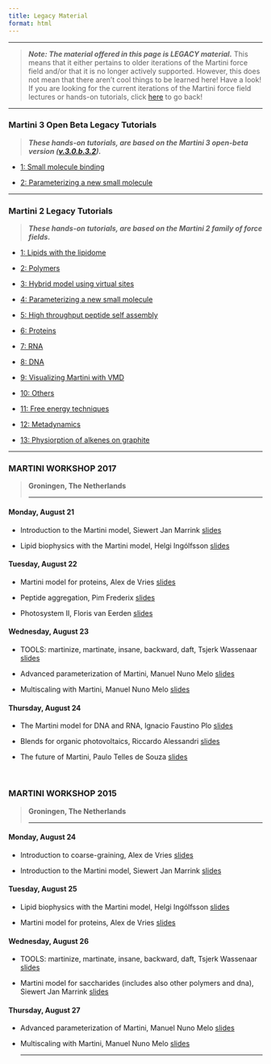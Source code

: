 ```yaml
---
title: Legacy Material
format: html
---
```


***
> **_Note: The material offered in this page is LEGACY material._** This means that it either pertains to older iterations of the Martini force field and/or that it is no longer actively supported. However, this does not mean that there aren't cool things to be learned here! Have a look!
If you are looking for the current iterations of the Martini force field lectures or hands-on tutorials, click [here](../index.qmd) to go back!

***

### Martini 3 Open Beta Legacy Tutorials

> **_These hands-on tutorials, are based on the Martini 3 open-beta version ([v.3.0.b.3.2](https://cgmartini-library.s3.ca-central-1.amazonaws.com/1_Downloads/ff_parameters/martini3_beta/martini_3.0.b.3.2.tar))._**

- [1: Small molecule binding](martini3/small_molecule_binding.qmd)

- [2: Parameterizing a new small molecule](martini3/parameterizing_small_molecule.qmd)

<hr>

### Martini 2 Legacy Tutorials

> **_These hands-on tutorials, are based on the Martini 2 family of force fields._**

- [1: Lipids with the lipidome](martini2/lipids_and_lipidome.qmd)

- [2: Polymers](martini2/polymers.qmd)

- [3: Hybrid model using virtual sites](martini2/hybrid_models.qmd)

- [4: Parameterizing a new small molecule](martini2/parametrizing.qmd)

- [5: High throughput peptide self assembly](martini2/high_throughput.qmd)

- [6: Proteins](martini2/proteins.qmd)

- [7: RNA](martini2/rna.qmd)

- [8: DNA](martini2/dna.qmd)

- [9: Visualizing Martini with VMD](martini2/visualizing_martini.qmd)

- [10: Others](martini2/others.qmd)

- [11: Free energy techniques](martini2/free_energy.qmd)

- [12: Metadynamics](martini2/metadynamics.qmd)

- [13: Physiorption of alkenes on graphite](martini2/physisorption.qmd)

<hr>

### MARTINI WORKSHOP 2017 
> **Groningen, The Netherlands**
<hr>

#### Monday, August 21

- Introduction to the Martini model, Siewert Jan Marrink [slides](https://cgmartini-library.s3.ca-central-1.amazonaws.com/0_Tutorials/legacy_material/past_workshops/2017/lecture-01.pdf)

- Lipid biophysics with the Martini model, Helgi Ingólfsson [slides](https://cgmartini-library.s3.ca-central-1.amazonaws.com/0_Tutorials/legacy_material/past_workshops/2017/lecture-02.pdf)

 

#### Tuesday, August 22

- Martini model for proteins, Alex de Vries [slides](https://cgmartini-library.s3.ca-central-1.amazonaws.com/0_Tutorials/legacy_material/past_workshops/2017/lecture-03.pdf)

- Peptide aggregation, Pim Frederix [slides](https://cgmartini-library.s3.ca-central-1.amazonaws.com/0_Tutorials/legacy_material/past_workshops/2017/lecture-04.pdf)

- Photosystem II, Floris van Eerden [slides](https://cgmartini-library.s3.ca-central-1.amazonaws.com/0_Tutorials/legacy_material/past_workshops/2017/lecture-05.pdf)

 

#### Wednesday, August 23

- TOOLS: martinize, martinate, insane, backward, daft, Tsjerk Wassenaar [slides](https://cgmartini-library.s3.ca-central-1.amazonaws.com/0_Tutorials/legacy_material/past_workshops/2017/lecture-06.pdf)

- Advanced parameterization of Martini, Manuel Nuno Melo [slides](https://cgmartini-library.s3.ca-central-1.amazonaws.com/0_Tutorials/legacy_material/past_workshops/2017/lecture-08.pdf)

- Multiscaling with Martini, Manuel Nuno Melo [slides](https://cgmartini-library.s3.ca-central-1.amazonaws.com/0_Tutorials/legacy_material/past_workshops/2017/lecture-09.pdf)

 

#### Thursday, August 24

- The Martini model for DNA and RNA, Ignacio Faustino Plo [slides](https://cgmartini-library.s3.ca-central-1.amazonaws.com/0_Tutorials/legacy_material/past_workshops/2017/lecture-10.pdf)

- Blends for organic photovoltaics, Riccardo Alessandri [slides](https://cgmartini-library.s3.ca-central-1.amazonaws.com/0_Tutorials/legacy_material/past_workshops/2017/lecture-11.pdf)

- The future of Martini, Paulo Telles de Souza [slides](https://cgmartini-library.s3.ca-central-1.amazonaws.com/0_Tutorials/legacy_material/past_workshops/2017/lecture-12.pdf)


</br>

### MARTINI WORKSHOP 2015 
> **Groningen, The Netherlands**
<hr>
 
#### Monday, August 24

- Introduction to coarse-graining, Alex de Vries [slides](https://cgmartini-library.s3.ca-central-1.amazonaws.com/0_Tutorials/legacy_material/past_workshops/2015/lecture-01.pdf)

- Introduction to the Martini model, Siewert Jan Marrink [slides](https://cgmartini-library.s3.ca-central-1.amazonaws.com/0_Tutorials/legacy_material/past_workshops/2015/lecture-02.pdf)

#### Tuesday, August 25

- Lipid biophysics with the Martini model, Helgi Ingólfsson [slides](https://cgmartini-library.s3.ca-central-1.amazonaws.com/0_Tutorials/legacy_material/past_workshops/2015/lecture-03.pdf)

- Martini model for proteins, Alex de Vries [slides](https://cgmartini-library.s3.ca-central-1.amazonaws.com/0_Tutorials/legacy_material/past_workshops/2015/lecture-04.pdf)

#### Wednesday, August 26

- TOOLS: martinize, martinate, insane, backward, daft, Tsjerk Wassenaar [slides](https://cgmartini-library.s3.ca-central-1.amazonaws.com/0_Tutorials/legacy_material/past_workshops/2015/lecture-05.pdf)

- Martini model for saccharides (includes also other polymers and dna), Siewert Jan Marrink [slides](https://cgmartini-library.s3.ca-central-1.amazonaws.com/0_Tutorials/legacy_material/past_workshops/2015/lecture-06.pdf)

#### Thursday, August 27

- Advanced parameterization of Martini, Manuel Nuno Melo [slides](https://cgmartini-library.s3.ca-central-1.amazonaws.com/0_Tutorials/legacy_material/past_workshops/2015/lecture-07.pdf)

- Multiscaling with Martini, Manuel Nuno Melo [slides](https://cgmartini-library.s3.ca-central-1.amazonaws.com/0_Tutorials/legacy_material/past_workshops/2015/lecture-08.pdf)
<hr>
